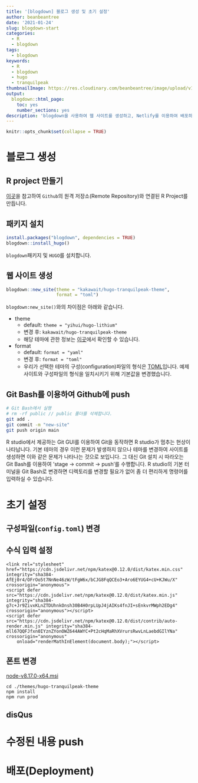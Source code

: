 ```yaml
---
title: '[blogdown] 블로그 생성 및 초기 설정'
author: beanbeantree
date: '2021-01-24'
slug: blogdown-start
categories:
  - R
  - blogdown
tags:
  - blogdown
keywords:
  - R
  - blogdown
  - hugo
  - tranquilpeak
thumbnailImage: https://res.cloudinary.com/beanbeantree/image/upload/v1611452491/blogdown.png
output:
  blogdown::html_page:
    toc: yes
    number_sections: yes
description: 'blogdown을 사용하여 웹 사이트를 생성하고, Netlify를 이용하여 배포하는 방법에 대한 포스트입니다. 사용된 테마는 Tranquilpeak입니다.'
---
```


```r
knitr::opts_chunk$set(collapse = TRUE)
```

# 블로그 생성

## R project 만들기
[이곳](https://mrchypark.github.io/post/github-rstudio%EB%A1%9C-github-%ED%94%84%EB%A1%9C%EC%A0%9D%ED%8A%B8-%EC%8B%9C%EC%9E%91%ED%95%98%EA%B8%B0/)을 참고하여 `Github`의 원격 저장소(Remote Repository)와 연결된 R Project를 만듭니다.

## 패키지 설치
```r
install.packages("blogdown", dependencies = TRUE)
blogdown::install_hugo()
```

`blogdown`패키지 및 `HUGO`를 설치합니다.  

## 웹 사이트 생성
```r
blogdown::new_site(theme = "kakawait/hugo-tranquilpeak-theme",
                   format = "toml")
```

`blogdown:new_site()`와의 차이점은 아래와 같습니다.

* theme  
   + default: `theme = "yihui/hugo-lithium"`  
   + 변경 후: `kakawait/hugo-tranquilpeak-theme`  
   + 해당 테마에 관한 정보는 [이곳](https://themes.gohugo.io/hugo-tranquilpeak-theme/)에서 확인할 수 있습니다.    
* format  
   + default: `format = "yaml"`  
   + 변경 후: `format = "toml"`  
   + 우리가 선택한 테마의 구성(configuration)파일의 형식은
   [TOML](https://github.com/toml-lang/toml)입니다.
   예제사이트와 구성파일의 형식을 일치시키기 위해 기본값을 변경했습니다.

## Git Bash를 이용하여 Github에 push
```bash
# Git Bash에서 실행
# rm -rf public // public 폴더를 삭제합니다.
git add .
git commit -m "new-site"
git push origin main
```
R studio에서 제공하는 Git GUI를 이용하여 Git을 동작하면 R studio가 멈추는 현상이 나타납니다. 기본 테마의 경우 이런 문제가 발생하지 않으나 테마를 변경하여 사이트를 생성하면 이와 같은 문제가 나타나는 것으로 보입니다. 그 대신 Git 설치 시 따라오는 Git Bash를 이용하여 'stage -> commit -> push'를 수행합니다. R studio의 기본 터미널을 Git Bash로 변경하면 디렉토리를 변경할 필요가 없어 좀 더 편리하게 명령어를 입력하실 수 있습니다.


# 초기 설정

## 구성파일(`config.toml`) 변경

## 수식 입력 설정
```
<link rel="stylesheet" href="https://cdn.jsdelivr.net/npm/katex@0.12.0/dist/katex.min.css" integrity="sha384-AfEj0r4/OFrOo5t7NnNe46zW/tFgW6x/bCJG8FqQCEo3+Aro6EYUG4+cU+KJWu/X" crossorigin="anonymous">
<script defer src="https://cdn.jsdelivr.net/npm/katex@0.12.0/dist/katex.min.js" integrity="sha384-g7c+Jr9ZivxKLnZTDUhnkOnsh30B4H0rpLUpJ4jAIKs4fnJI+sEnkvrMWph2EDg4" crossorigin="anonymous"></script>
<script defer src="https://cdn.jsdelivr.net/npm/katex@0.12.0/dist/contrib/auto-render.min.js" integrity="sha384-mll67QQFJfxn0IYznZYonOWZ644AWYC+Pt2cHqMaRhXVrursRwvLnLaebdGIlYNa" crossorigin="anonymous"
    onload="renderMathInElement(document.body);"></script>
```

## 폰트 변경
[node-v8.17.0-x64.msi](https://nodejs.org/dist/latest-v8.x/node-v8.17.0-x64.msi)
```
cd ./themes/hugo-tranquilpeak-theme
npm install
npm run prod
```

## disQus

# 수정된 내용 push

# 배포(Deployment)